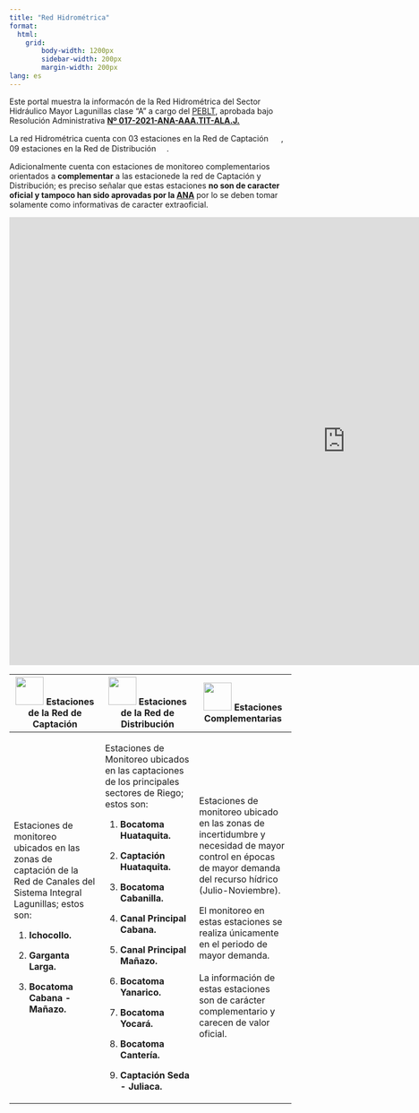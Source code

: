 ```yaml
---
title: "Red Hidrométrica"
format: 
  html:
    grid: 
        body-width: 1200px
        sidebar-width: 200px
        margin-width: 200px
lang: es        
---
```


Este portal muestra la informacón de la Red Hidrométrica del Sector Hidráulico Mayor Lagunillas clase "A" a cargo del [PEBLT](https://www.gob.pe/peblt "Proyecto Especial Binacional Lago Titicaca"), aprobada bajo Resolución Administrativa [**Nº 017-2021-ANA-AAA.TIT-ALA.J.**](https://www.ana.gob.pe/sites/default/files/normatividad/files/67-RA-0017-2021-03.pdf "Nº 017-2021-ANA-AAA.TIT-ALA.J.")

La red Hidrométrica cuenta con 03 estaciones en la Red de Captación ![](https://github.com/hugoaluque/Red-Hidrometrica-SIL/blob/main/images/red_c_marker.png?raw=true){width="15"} , 09 estaciones en la Red de Distribución ![](https://github.com/hugoaluque/Red-Hidrometrica-SIL/blob/main/images/blue_c_marker.png?raw=true){width="15"}.

Adicionalmente cuenta con estaciones de monitoreo complementarios ![](https://github.com/hugoaluque/Red-Hidrometrica-SIL/blob/main/images/yellow_c_marker.png?raw=true){width="15"} orientados a **complementar** a las estacionede la red de Captación y Distribución; es preciso señalar que estas estaciones **no son de caracter oficial y tampoco han sido aprovadas por la [ANA](https://www.gob.pe/ana "Autoridad Nacional del Agua")** por lo se deben tomar solamente como informativas de caracter extraoficial.

```{=html}
<iframe width="1200" height="800" src="https://hugoaluque.github.io/Red-Hidrometrica-SIL/" frameborder="0" style="border:0" allowfullscreen=""></iframe>
```
+---------------------------------------------------------------------------------------------------------------------------------------------------+-------------------------------------------------------------------------------------------------------------------------------------------------------+--------------------------------------------------------------------------------------------------------------------------------------------------------------+
| ![](https://github.com/hugoaluque/Red-Hidrometrica-SIL/blob/main/images/red_c_marker.png?raw=true){width="50"} Estaciones de la Red de Captación  | ![](https://github.com/hugoaluque/Red-Hidrometrica-SIL/blob/main/images/blue_c_marker.png?raw=true){width="50"} Estaciones de la Red de Distribución  | ![](https://github.com/hugoaluque/Red-Hidrometrica-SIL/blob/main/images/yellow_c_marker.png?raw=true){width="50"} Estaciones Complementarias                 |
+===================================================================================================================================================+=======================================================================================================================================================+==============================================================================================================================================================+
| Estaciones de monitoreo ubicados en las zonas de captación de la Red de Canales del Sistema Integral Lagunillas; estos son:                       | Estaciones de Monitoreo ubicados en las captaciones de los principales sectores de Riego; estos son:                                                  | Estaciones de monitoreo ubicado en las zonas de incertidumbre y necesidad de mayor control en épocas de mayor demanda del recurso hídrico (Julio-Noviembre). |
|                                                                                                                                                   |                                                                                                                                                       |                                                                                                                                                              |
| 1.  **Ichocollo.**                                                                                                                                | 1.  **Bocatoma Huataquita.**                                                                                                                          | El monitoreo en estas estaciones se realiza únicamente en el periodo de mayor demanda.\                                                                      |
|                                                                                                                                                   |                                                                                                                                                       | \                                                                                                                                                            |
| 2.  **Garganta Larga.**                                                                                                                           | 2.  **Captación Huataquita.**                                                                                                                         | La información de estas estaciones son de carácter complementario y carecen de valor oficial.                                                                |
|                                                                                                                                                   |                                                                                                                                                       |                                                                                                                                                              |
| 3.  **Bocatoma Cabana - Mañazo.**                                                                                                                 | 3.  **Bocatoma Cabanilla.**                                                                                                                           |                                                                                                                                                              |
|                                                                                                                                                   |                                                                                                                                                       |                                                                                                                                                              |
|                                                                                                                                                   | 4.  **Canal Principal Cabana.**                                                                                                                       |                                                                                                                                                              |
|                                                                                                                                                   |                                                                                                                                                       |                                                                                                                                                              |
|                                                                                                                                                   | 5.  **Canal Principal Mañazo.**                                                                                                                       |                                                                                                                                                              |
|                                                                                                                                                   |                                                                                                                                                       |                                                                                                                                                              |
|                                                                                                                                                   | 6.  **Bocatoma Yanarico.**                                                                                                                            |                                                                                                                                                              |
|                                                                                                                                                   |                                                                                                                                                       |                                                                                                                                                              |
|                                                                                                                                                   | 7.  **Bocatoma Yocará.**                                                                                                                              |                                                                                                                                                              |
|                                                                                                                                                   |                                                                                                                                                       |                                                                                                                                                              |
|                                                                                                                                                   | 8.  **Bocatoma Cantería.**                                                                                                                            |                                                                                                                                                              |
|                                                                                                                                                   |                                                                                                                                                       |                                                                                                                                                              |
|                                                                                                                                                   | 9.  **Captación Seda - Juliaca.**                                                                                                                     |                                                                                                                                                              |
+---------------------------------------------------------------------------------------------------------------------------------------------------+-------------------------------------------------------------------------------------------------------------------------------------------------------+--------------------------------------------------------------------------------------------------------------------------------------------------------------+
